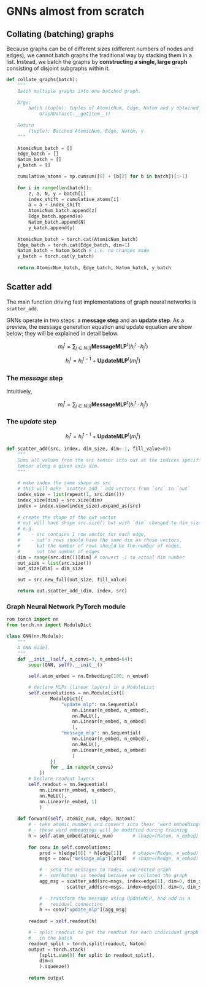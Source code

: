 # GNNs almost from scratch

## Collating (batching) graphs

Because graphs can be of different sizes (different numbers of nodes and edges), we cannot batch graphs the traditional way by stacking them in a list. Instead, we batch the graphs by **constructing a single, large graph** consisting of disjoint subgraphs within it.

```python
def collate_graphs(batch):
    """
    Batch multiple graphs into one batched graph.
    
    Args:
        batch (tuple): tuples of AtomicNum, Edge, Natom and y obtained from
            GraphDataset.__getitem__() 
        
    Return 
        (tuple): Batched AtomicNum, Edge, Natom, y
    """
    
    AtomicNum_batch = []
    Edge_batch = []
    Natom_batch = []
    y_batch = []

    cumulative_atoms = np.cumsum([0] + [b[2] for b in batch])[:-1]
    
    for i in range(len(batch)):
        z, a, N, y = batch[i]
        index_shift = cumulative_atoms[i]
        a = a + index_shift
        AtomicNum_batch.append(z) 
        Edge_batch.append(a)
        Natom_batch.append(N)
        y_batch.append(y)
        
    AtomicNum_batch = torch.cat(AtomicNum_batch)
    Edge_batch = torch.cat(Edge_batch, dim=1)
    Natom_batch = Natom_batch # i.e. no changes made
    y_batch = torch.cat(y_batch)
    
    return AtomicNum_batch, Edge_batch, Natom_batch, y_batch 
```

## Scatter add
The main function driving fast implementations of graph neural networks is `scatter_add`.

GNNs operate in two steps: a **message step** and an **update step**. As a preview, the message generation equation and update equation are show below; they will be explained in detail below. 

$$
m_i^t = \sum_{j \in N(i)} \textbf{MessageMLP}^t(h_i^t \cdot h_j^t)
$$

$$
h_i^t = h_i^{t - 1} + \textbf{UpdateMLP}^t(m_i^t)
$$

### The _message_ step

Intuitively, 

$$
m_i^t = \sum_{j \in N(i)} \textbf{MessageMLP}^t(h_i^t \cdot h_j^t)
$$

### The _update_ step

$$
h_i^t = h_i^{t - 1} + \textbf{UpdateMLP}^t(m_i^t)
$$



```python
def scatter_add(src, index, dim_size, dim=-1, fill_value=0):
    """
    Sums all values from the src tensor into out at the indices specified in the index 
    tensor along a given axis dim. 
    """
    
    # make index the same shape as src
    # this will make `scatter_add_` add vectors from `src` to `out`
    index_size = list(repeat(1, src.dim()))
    index_size[dim] = src.size(dim)
    index = index.view(index_size).expand_as(src)
    
    # create the shape of the out vector
    # out will have shape src.size() but with `dim` changed to dim_size
    # e.g.
    #    - src contains 1 row vector for each edge,
    #    - out's rows should have the same dim as those vectors,
    #      but the number of rows should be the number of nodes,
    #      not the number of edges
    dim = range(src.dim())[dim] # convert -1 to actual dim number
    out_size = list(src.size())
    out_size[dim] = dim_size

    out = src.new_full(out_size, fill_value)

    return out.scatter_add_(dim, index, src)
```

### Graph Neural Network PyTorch module

```python
rom torch import nn
from torch.nn import ModuleDict

class GNN(nn.Module):
    """
    A GNN model.
    """
    def __init__(self, n_convs=3, n_embed=64):
        super(GNN, self).__init__()
        
        self.atom_embed = nn.Embedding(100, n_embed)

        # declare MLPs (linear layers) in a ModuleList
        self.convolutions = nn.ModuleList([ 
                ModuleDict({
                    "update_mlp": nn.Sequential(
                        nn.Linear(n_embed, n_embed), 
                        nn.ReLU(), 
                        nn.Linear(n_embed, n_embed)
                        ),
                    "message_mlp": nn.Sequential(
                        nn.Linear(n_embed, n_embed), 
                        nn.ReLU(), 
                        nn.Linear(n_embed, n_embed)
                        ) 
                })
                for _ in range(n_convs)
            ])
        # Declare readout layers
        self.readout = nn.Sequential(
            nn.Linear(n_embed, n_embed),
            nn.ReLU(),
            nn.Linear(n_embed, 1)
            )
        
    def forward(self, atomic_num, edge, Natom):
        # - take atomic numbers and convert into their "word embeddings"
        # - these word embeddings will be modified during training
        h = self.atom_embed(atomic_num)       # shape=(Natom, n_embed)
        
        for conv in self.convolutions:
            prod = h[edge[0]] * h[edge[1]]    # shape=(Nedge, n_embed)
            msgs = conv["message_mlp"](prod)  # shape=(Nedge, n_embed)

            # - send the messages to nodes, undirected graph
            # - sum(Natom) is needed because we collated the graph
            agg_msg = scatter_add(src=msgs, index=edge[1], dim=0, dim_size=sum(Natom)) + \
                      scatter_add(src=msgs, index=edge[0], dim=0, dim_size=sum(Natom))
            
            # - transform the message using UpdateMLP, and add as a
            #   residual connection
            h += conv["update_mlp"](agg_msg)
        
        readout = self.readout(h)

        # - split readout to get the readout for each individual graph
        #   in the batch
        readout_split = torch.split(readout, Natom)
        output = torch.stack(
            [split.sum(0) for split in readout_split],
            dim=0
            ).squeeze()
        
        return output
```